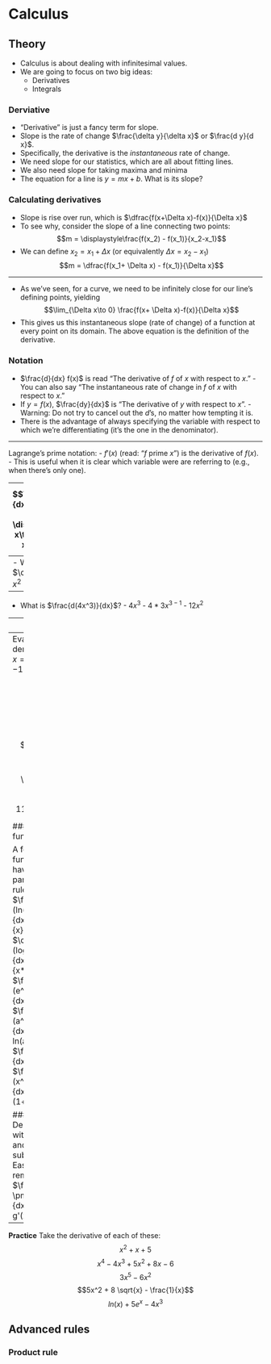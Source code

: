 # Calculus

## Theory

- Calculus is about dealing with infinitesimal values.
- We are going to focus on two big ideas:
    - Derivatives
    - Integrals

### Derviative

- “Derivative” is just a fancy term for slope.
- Slope is the rate of change $\frac{\delta y}{\delta x}$ or $\frac{d y}{d x}$.
- Specifically, the derivative is the *instantaneous* rate of change.
- We need slope for our statistics, which are all about fitting lines.
- We also need slope for taking maxima and minima
- The equation for a line is $y = mx + b$. What is its slope?

### Calculating derivatives

- Slope is rise over run, which is $\dfrac{f(x+\Delta x)-f(x)}{\Delta x}$
- To see why, consider the slope of a line connecting two points:
$$m = \displaystyle\frac{f(x_2) - f(x_1)}{x_2-x_1}$$
- We can define $x_2 = x_1 + \Delta x$ (or equivalently $\Delta x = x_2 - x_1$)
$$m = \dfrac{f(x_1+ \Delta x) - f(x_1)}{\Delta x}$$

---

- As we've seen, for a curve, we need to be infinitely close for our line's defining points, yielding 
$$\lim_{\Delta x\to 0} \frac{f(x+ \Delta x)-f(x)}{\Delta x}$$
- This gives us this instantaneous slope (rate of change) of a function at every point on its domain. The above equation is the definition of the derivative.

### Notation
- $\frac{d}{dx} f(x)$ is read "The derivative of $f$ of $x$ with respect to $x$."
        - You can also say "The instantaneous rate of change in $f$ of $x$ with respect to $x$."
- If $y=f(x)$, $\frac{dy}{dx}$ is "The derivative of $y$ with respect to $x$".
        - Warning: Do not try to cancel out the $d$'s, no matter how tempting it is.
- There is the advantage of always specifying the variable with respect to which we're differentiating (it's the one in the denominator).

---

Lagrange's prime notation:
- $f'(x)$ (read: "$f$ prime $x$") is the derivative of $f(x)$.
        - This is useful when it is clear which variable were are referring to (e.g., when there's only one).

---
$$\displaystyle\frac{dy}{dx} = \frac{d}{dx} f(x) = f'(x) = \displaystyle\lim_{\Delta x\to 0 } \frac{f(x+\Delta x)-f(x)}{\Delta x}$$

## Basic rules
### Power rule


---
- What is $\dfrac{d(x^2)}{dx}$?
        - $x^2$
        - $2 x^{2-1}$
        -$2x$

---
- What is $\frac{d(4x^3)}{dx}$?
        - $4x^3$
        - $4*3 x^{3-1}$
        - $12x^2$

--- 
**Practice**

Take the derivative of each of these.
$$x^3$$
$$3x^2$$ 
$$60x^{11}$$ 
$$x$$
$$\frac{4}{x^2} $$
$$9 \sqrt{x}$$
$$6 x^{5/2}$$
$$11,596,232$$

---
Evaluate the derivatives at $x=2$ and $x=-1$
$$x^3$$
$$3x^2$$ 
$$60x^{11}$$ 
$$x$$
$$\frac{4}{x^2} $$
$$9 \sqrt{x}$$
$$6 x^{5/2}$$
$$11,596,232$$

### Special functions

A few functions have particular rules
- $\frac{d (ln(x))}{dx}=\frac{1}{x}$
- $\dfrac{d (log_b(x))}{dx}=\dfrac{1}{x*ln(b)}$
- $\frac{d (e^x)}{dx}=e^x$
- $\frac{d (a^x)}{dx}=a^x ln(a)$
- $\frac{dy}{dx}c=0$
- $\frac{d (x^x)}{dx}=x^x (1+ln(x))$

### Derivatives with addition and subtraction
Easiest rule to remember: 
- $\frac{d (f(x) \pm g(x))}{dx}=f'(x) \pm g'(x)$

---
**Practice**
Take the derivative of each of these:
$$x^2 + x +5$$
$$x^4 - 4x^3 + 5x^2 + 8x - 6$$
$$3x^5 - 6x^2$$
$$5x^2 + 8 \sqrt{x} - \frac{1}{x}$$
$$ln(x) + 5e^x - 4x^3$$ 

## Advanced rules
### Product rule



